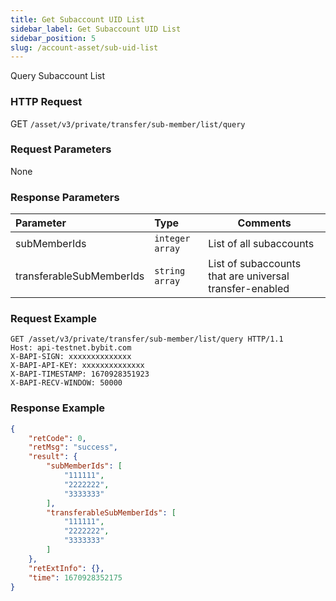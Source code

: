 ```yaml
---
title: Get Subaccount UID List
sidebar_label: Get Subaccount UID List
sidebar_position: 5
slug: /account-asset/sub-uid-list
---
```



Query Subaccount List

### HTTP Request
GET `/asset/v3/private/transfer/sub-member/list/query`

### Request Parameters
None

### Response Parameters
| Parameter | Type | Comments|
|:----- |:-----|----- |
|subMemberIds |`integer array` |List of all subaccounts|
|transferableSubMemberIds|`string array`|List of subaccounts that are universal transfer-enabled|

### Request Example

```http
GET /asset/v3/private/transfer/sub-member/list/query HTTP/1.1
Host: api-testnet.bybit.com
X-BAPI-SIGN: xxxxxxxxxxxxxx
X-BAPI-API-KEY: xxxxxxxxxxxxxx
X-BAPI-TIMESTAMP: 1670928351923
X-BAPI-RECV-WINDOW: 50000
```

### Response Example

```json
{
    "retCode": 0,
    "retMsg": "success",
    "result": {
        "subMemberIds": [
            "111111",
            "2222222",
            "3333333"
        ],
        "transferableSubMemberIds": [
            "111111",
            "2222222",
            "3333333"
        ]
    },
    "retExtInfo": {},
    "time": 1670928352175
}
```
